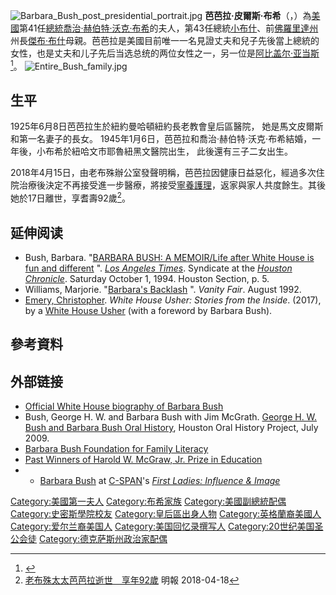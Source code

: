 {{Expand language|1=en|time=2021-04-17T18:37:39+00:00}}
{{NoteTA
|G1=PresidentsUS
|1=zh:布什; zh-cn:布什; zh-hk:布殊;zh-tw:布希
|2=zh-hk:佐治;zh-tw:喬治;zh-cn:乔治
}}
{{not|芭芭拉·布什 (1981年)}}
{{Infobox Officeholder 
|name                = 芭芭拉·皮爾斯·布什
|original_name       = Barbara Pierce Bush
|image name          = Barbara Bush portrait.jpg
|imagesize           = 
|office              = [[美國第一夫人|美國第一夫人]]
|term_start          = 1989年1月20日
|term_end            = 1993年1月20日
|president           = [[喬治·赫伯特·沃克·布希|喬治·赫伯特·沃克·布希]]
|predecessor         = [[南希·里根|南希·里根]]
|successor           = [[希拉里·罗德姆·克林顿|希拉里·罗德姆·克林顿]]
|office1             = [[美國第二夫人|美國第二夫人]]
|term_start1         = 1981年1月20日
|term_end1           = 1989年1月20日
| predecessor1       = [[喬安·孟岱爾|喬安·孟岱爾]]
| successor1         = 瑪莉蓮·奎爾
|birth_date          = {{birth date|1925|6|8}} 
|birth_place         = {{USA}}[[纽约州|纽约州]][[皇后區|皇后區]]{{link-en|NewYork–Presbyterian/Queens|NewYork–Presbyterian/Queens|紐約長老會皇后醫院}}
|birthname           = 
|death_date          = {{death date and age|2018|4|17|1925|6|8}}
|death_place         = {{USA}}[[德克薩斯州|德克薩斯州]][[休斯敦|休斯敦]]
| resting_place=[[乔治·布什总统图书馆暨博物馆|乔治·布什总统图书馆暨博物馆]]
|residence           = [[德克薩斯州|德克薩斯州]][[休斯敦|休斯敦]]
|party               = {{GOP}}
|spouse              = [[喬治·赫伯特·沃克·布希|喬治·赫伯特·沃克·布希]]
|children            = [[喬治·沃克·布什|喬治·沃克·布什]]<br>[[傑布·布什|傑布·布什]]<br>{{Tsl|en|Neil Bush|尼爾·馬倫·布什}}<br>{{Tsl|en|Marvin P. Bush|馬文·皮爾斯·布什}}<br>{{Tsl|en|Dorothy Bush Koch|多萝西·布什·科克}}
|relations           =
|alma_mater          = 
|occupation          =
|signature           = Barbara Bush Signature.svg
|profession          = 
|net worth           = 
|religion            = [[美国圣公会|美国圣公会]]
|website             = 
|footnotes           = 
}}
[[File:Barbara_Bush_post_presidential_portrait.jpg|thumb]]
'''芭芭拉·皮爾斯·布希'''（{{lang-en|'''Barbara Pierce Bush'''}}，{{bd|1925年|6月8日|2018年|4月17日|catIdx=Bush}}）為[[美國|美國]]第41任[[美國總統|總統]][[喬治·赫伯特·沃克·布希|喬治·赫伯特·沃克·布希]]的夫人，第43任總統[[小布什|小布什]]、前[[佛羅里達州|佛羅里達州]]州長[[傑布·布什|傑布·布什]]母親。芭芭拉是美國目前唯一一名見證丈夫和兒子先後當上總統的女性，也是丈夫和儿子先后当选总统的两位女性之一，另一位是[[阿比盖尔·亚当斯|阿比盖尔·亚当斯]]<ref>{{Cite news|url=https://www.nytimes.com/2018/04/17/us/barbara-bush-dead.html|title=Barbara Bush, Wife of 41st President and Mother of 43rd, Dies at 92|last=Nemy|first=Enid|date=2018-04-17|newspaper=The New York Times|accessdate=2018-04-18|language=en-US|issn=0362-4331|archive-date=2018-04-18|archive-url=https://web.archive.org/web/20180418000337/https://www.nytimes.com/2018/04/17/us/barbara-bush-dead.html|dead-url=no}}</ref>。
[[File:Entire_Bush_family.jpg|thumb]]

==生平==
1925年6月8日芭芭拉生於紐約曼哈頓紐約長老教會皇后區醫院，
她是馬文皮爾斯和第一名妻子的長女。
1945年1月6日，芭芭拉和喬治·赫伯特·沃克·布希結婚，一年後，小布希於紐哈文市耶魯紐黑文醫院出生，
此後還有三子二女出生。

2018年4月15日，由老布殊辦公室發聲明稱，芭芭拉因健康日益惡化，經過多次住院治療後決定不再接受進一步醫療，將接受[[和缓医疗|寧養護理]]，返家與家人共度餘生。其後她於17日離世，享耆壽92歲<ref>[https://news.mingpao.com/ins/instantnews/web_tc/article/20180418/s00005/1524009376426?web_push=1 老布殊太太芭芭拉逝世　享年92歲] {{Wayback|url=https://news.mingpao.com/ins/instantnews/web_tc/article/20180418/s00005/1524009376426?web_push=1 |date=20180418093144 }} 明報 2018-04-18</ref>。

==延伸阅读==
* Bush, Barbara. "[http://www.chron.com/CDA/archives/archive.mpl?id=1994_1229883 BARBARA BUSH: A MEMOIR/Life after White House is fun and different] {{Wayback|url=http://www.chron.com/CDA/archives/archive.mpl?id=1994_1229883 |date=20131207083946 }}". ''[[Los_Angeles_Times|Los Angeles Times]]''. Syndicate at the ''[[Houston_Chronicle|Houston Chronicle]]''. Saturday October 1, 1994. Houston Section, p. 5.
* Williams, Marjorie. "[http://www.vanityfair.com/magazine/archive/1992/08/williams199208 Barbara's Backlash] {{Wayback|url=http://www.vanityfair.com/magazine/archive/1992/08/williams199208 |date=20141228195705 }}". ''Vanity Fair''. August 1992.
* [[Christopher_Emery|Emery, Christopher]]. ''White House Usher: Stories from the Inside''. (2017), by a [[White_House_Chief_Usher|White House Usher]] (with a foreword by Barbara Bush). {{ISBN|978-1634926560}}

==參考資料==
{{reflist}}

==外部链接==
{{Wikiquote}}
{{Commons and category|Barbara Pierce Bush|Barbara Bush}}
*[https://obamawhitehouse.archives.gov/1600/first-ladies/barbarabush Official White House biography of Barbara Bush] {{Wayback|url=https://obamawhitehouse.archives.gov/1600/first-ladies/barbarabush |date=20090303162751 }}
*Bush, George H. W. and Barbara Bush with Jim McGrath. [https://web.archive.org/web/20180418225441/http://digital.houstonlibrary.org/cdm/singleitem/collection/oralhistory/id/121 George H. W. Bush and Barbara Bush Oral History], Houston Oral History Project, July 2009.
*[http://barbarabushfoundation.com/ Barbara Bush Foundation for Family Literacy] {{Wayback|url=http://barbarabushfoundation.com/ |date=20130330232702 }}
*[https://web.archive.org/web/20160313224318/http://www.mcgrawprize.com/winners/past/ Past Winners of Harold W. McGraw, Jr. Prize in Education]
*{{C-SPAN|Barbara Bush}}
**[http://firstladies.c-span.org/FirstLady/43/Barbara-Bush.aspx Barbara Bush] {{Wayback|url=http://firstladies.c-span.org/FirstLady/43/Barbara-Bush.aspx |date=20180418093012 }} at [[C-SPAN|C-SPAN]]'s ''[[First_Ladies:_Influence_&_Image|First Ladies: Influence & Image]]''

{{US First Ladies}}
{{US Second Ladies}}
{{Authority control}}
{{DEFAULTSORT:Bush, Barbara}}
[[Category:美國第一夫人|Category:美國第一夫人]]
[[Category:布希家族|Category:布希家族]]
[[Category:美國副總統配偶|Category:美國副總統配偶]]
[[Category:史密斯學院校友|Category:史密斯學院校友]]
[[Category:皇后區出身人物|Category:皇后區出身人物]]
[[Category:英格蘭裔美國人|Category:英格蘭裔美國人]]
[[Category:爱尔兰裔美国人|Category:爱尔兰裔美国人]]
[[Category:美国回忆录撰写人|Category:美国回忆录撰写人]]
[[Category:20世纪美国圣公会徒|Category:20世纪美国圣公会徒]]
[[Category:德克萨斯州政治家配偶|Category:德克萨斯州政治家配偶]]